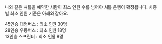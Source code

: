 나와 같은 셔틀을 예약한 사람이 최소 인원 수를 넘어야 셔틀 운행이 확정됩니다. 차종 별 최소 인원 기준은 아래와 같아요.

45인승 대형버스 : 최소 인원 30명<br />
28인승 우등버스 : 최소 인원 18명<br />
13인승 스프린터 : 최소 인원 8명
